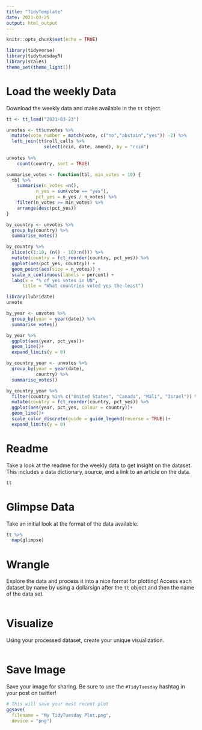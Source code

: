 ```yaml
---
title: "TidyTemplate"
date: 2021-03-25
output: html_output
---
```


```r

knitr::opts_chunk$set(echo = TRUE)

library(tidyverse)
library(tidytuesdayR)
library(scales)
theme_set(theme_light())
```

# Load the weekly Data

Download the weekly data and make available in the `tt` object.

```r
tt <- tt_load("2021-03-23")

```
```r
unvotes <- tt$unvotes %>% 
  mutate(vote_number = match(vote, c("no","abstain","yes")) -2) %>% 
  left_join(tt$roll_calls %>% 
              select(rcid, date, amend), by = "rcid")
  
unvotes %>% 
    count(country, sort = TRUE)
```


```r
summarise_votes <- function(tbl, min_votes = 10) {
  tbl %>% 
    summarise(n_votes =n(),
           n_yes = sum(vote == "yes"),
           pct_yes = n_yes / n_votes) %>% 
    filter(n_votes >= min_votes) %>% 
    arrange(desc(pct_yes)) 
}

by_country <- unvotes %>% 
  group_by(country) %>% 
  summarise_votes()

by_country %>% 
  slice(c(1:10, (n() - 10):n())) %>% 
  mutate(country = fct_reorder(country, pct_yes)) %>% 
  ggplot(aes(pct_yes, country)) +
  geom_point(aes(size = n_votes)) +
  scale_x_continuous(labels = percent) +
  labs(x = "% of yes votes in UN",
      title = "What countries voted yes the least")

```
```r
library(lubridate)
unvote

by_year <- unvotes %>% 
  group_by(year = year(date)) %>% 
  summarise_votes()

by_year %>% 
  ggplot(aes(year, pct_yes))+
  geom_line()+
  expand_limits(y = 0)

by_country_year <- unvotes %>% 
  group_by(year = year(date),
           country) %>% 
  summarise_votes()

by_country_year %>% 
  filter(country %in% c("United States", "Canada", "Mali", "Israel")) %>% 
  mutate(country = fct_reorder(country, pct_yes)) %>% 
  ggplot(aes(year, pct_yes, colour = country))+
  geom_line()+
  scale_color_discrete(guide = guide_legend(reverse = TRUE))+
  expand_limits(y = 0)
```

# Readme

Take a look at the readme for the weekly data to get insight on the dataset.
This includes a data dictionary, source, and a link to an article on the data.

```r

tt

```


# Glimpse Data

Take an initial look at the format of the data available.

```r

tt %>% 
  map(glimpse)

```

# Wrangle

Explore the data and process it into a nice format for plotting! Access each dataset by name by using a dollarsign after the `tt` object and then the name of the data set.

```r



```


# Visualize

Using your processed dataset, create your unique visualization.

```r


  
```

# Save Image

Save your image for sharing. Be sure to use the `#TidyTuesday` hashtag in your post on twitter! 

```r

# This will save your most recent plot
ggsave(
  filename = "My TidyTuesday Plot.png",
  device = "png")

```
